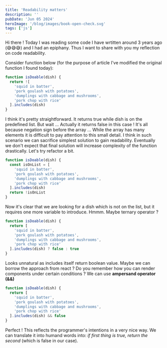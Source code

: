 ```yaml
---
title: 'Readability matters'
description: ''
pubDate: 'Jun 05 2024'
heroImage: '/blog/images/book-open-check.svg'
tags: ['js']
---
```


Hi there ! Today I was reading some code I have wrtitten around 3 years ago (😅😅😅) and I had an epiphany. 
Thus I want to share with you my reflection on code readability.

Consider function below (for the purpose of article I've modified the original function I found today):
```js
function isDoable(dish) {
  return ![
    'squid in batter',
    'pork goulash with potatoes',
    'dumplings with cabbage and mushrooms',
    'pork chop with rice'
  ].includes(dish)
}
```

I think it's pretty straightforward. It returns true while dish is on the predefined list. But wait ... 
Actually it returns false in this case ! It's all because negation sign before the array ... While the array 
has many elements it is difficult to pay attention to this small detail. I think in such scenario we can sacrifice simplest solution 
to gain readability. Eventually we don't expect that final solution will increase complexity of the function drastically. Let's try refactor a bit. 

```js
function isDoable(dish) {
  const isOnList = [
    'squid in batter',
    'pork goulash with potatoes',
    'dumplings with cabbage and mushrooms',
    'pork chop with rice'
  ].includes(dish)
  return !isOnList
}
```

Now it's clear that we are looking for a dish which is not on the list, but it requires one more variable to introduce. Hmmm. Maybe ternary operator ?
```js
function isDoable(dish) {
  return [
    'squid in batter',
    'pork goulash with potatoes',
    'dumplings with cabbage and mushrooms',
    'pork chop with rice'
  ].includes(dish) ? false : true
}
```
Looks unnatural as includes itself return boolean value. Maybe we can borrow the approach from react ? Do you remember how you can render components 
under certain conditions ? We can use <strong>ampersand operator (&&)</strong>
```js
function isDoable(dish) {
  return [
    'squid in batter',
    'pork goulash with potatoes',
    'dumplings with cabbage and mushrooms',
    'pork chop with rice'
  ].includes(dish) && false
}
```

Perfect ! This reflects the programmer's intentions in a very nice way. We can translate it into humand words into: <i> if first thing is true, return the second</i> (which is false in our case). 
